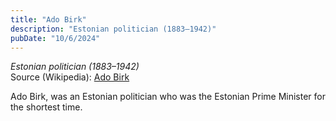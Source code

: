 ```yaml
---
title: "Ado Birk"
description: "Estonian politician (1883–1942)"
pubDate: "10/6/2024"
---
```


*Estonian politician (1883–1942)*  
Source (Wikipedia): [Ado Birk][1]

Ado Birk, was an Estonian politician who was the Estonian Prime Minister for the shortest time.

[1]: https://en.wikipedia.org/wiki/Ado_Birk
